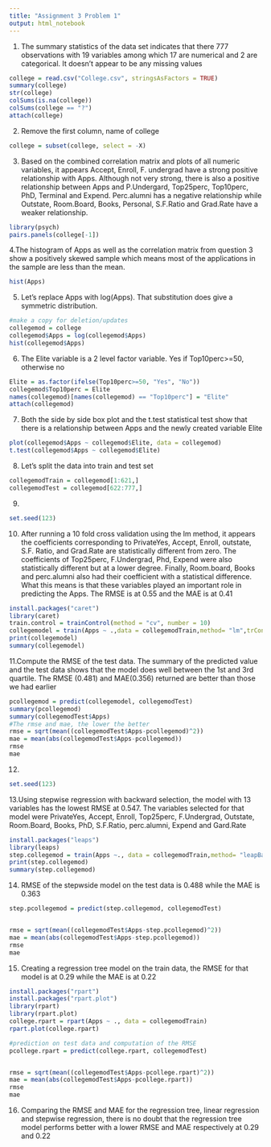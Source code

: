 ---
title: "Assignment 3 Problem 1"
output: html_notebook
---


1. The summary statistics of the data set indicates that there 777 observations with 19 variables among which 17 are numerical and 2 are categorical. It doesn't appear to be any missing values
```{r}
college = read.csv("College.csv", stringsAsFactors = TRUE)
summary(college)
str(college)
colSums(is.na(college))
colSums(college == "?")
attach(college)

```

2. Remove the first column, name of college

```{r}
college = subset(college, select = -X)

```

3. Based on the combined correlation matrix and plots of all numeric variables, it appears Accept, Enroll, F. undergrad have a strong positive relationship with Apps. Although not very strong, there is also a positive relationship between Apps and P.Undergard, Top25perc, Top10perc, PhD, Terminal and Expend. Perc.alumni has a negative relationship while Outstate, Room.Board, Books, Personal, S.F.Ratio and Grad.Rate have a weaker relationship.

```{r}
library(psych)
pairs.panels(college[-1])

```

4.The histogram of Apps as well as the correlation matrix from question 3 show a positively skewed sample which means most of the applications in the sample are less than the mean.

```{r}
hist(Apps)

```

5. Let's replace Apps with log(Apps). That substitution does give a symmetric distribution.

```{r}
#make a copy for deletion/updates
collegemod = college
collegemod$Apps = log(collegemod$Apps)
hist(collegemod$Apps)

```

6. The Elite variable is a 2 level factor variable. Yes if Top10perc>=50, otherwise no 

```{r}
Elite = as.factor(ifelse(Top10perc>=50, "Yes", "No"))
collegemod$Top10perc = Elite
names(collegemod)[names(collegemod) == "Top10perc"] = "Elite"
attach(collegemod)

```

7. Both the side by side box plot and the t.test statistical test show that there is a relationship between Apps and the newly created variable Elite

```{r}
plot(collegemod$Apps ~ collegemod$Elite, data = collegemod)
t.test(collegemod$Apps ~ collegemod$Elite)


```

8. Let's split the data into train and test set

```{r}
collegemodTrain = collegemod[1:621,]
collegemodTest = collegemod[622:777,]

```

9.

```{r}
set.seed(123)


```

10. After running a 10 fold cross validation using the lm method, it appears the coefficients corresponding to PrivateYes, Accept, Enroll, outstate, S.F. Ratio, and Grad.Rate are statistically different from zero. The coefficients of Top25perc, F.Undergrad, Phd, Expend were also statistically different but at a lower degree. Finally, Room.board, Books and perc.alumni also had their coefficient with a statistical difference. What this means is that these variables played an important role in predicting the Apps. The RMSE is at 0.55 and the MAE is at 0.41

```{r}
install.packages("caret")
library(caret)
train.control = trainControl(method = "cv", number = 10)
collegemodel = train(Apps ~ .,data = collegemodTrain,method= "lm",trControl= train.control)
print(collegemodel)
summary(collegemodel)

```

11.Compute the RMSE of the test data. The summary of the predicted value and the test data shows that the model does well between the 1st and 3rd quartile. The RMSE (0.481) and MAE(0.356) returned are better than those we had earlier

```{r}
pcollegemod = predict(collegemodel, collegemodTest)
summary(pcollegemod)
summary(collegemodTest$Apps)
#The rmse and mae, the lower the better
rmse = sqrt(mean((collegemodTest$Apps-pcollegemod)^2))
mae = mean(abs(collegemodTest$Apps-pcollegemod))
rmse
mae


```

12.

```{r}
set.seed(123)

```

13.Using stepwise regression with backward selection, the model with 13 variables has the lowest RMSE at 0.547. The variables selected for that model were PrivateYes, Accept, Enroll, Top25perc, F.Undergrad, Outstate, Room.Board, Books, PhD, S.F.Ratio, perc.alumni, Expend and Gard.Rate

```{r}
install.packages("leaps")
library(leaps)
step.collegemod = train(Apps ~., data = collegemodTrain,method= "leapBackward",trControl= train.control, tuneGrid = data.frame(nvmax = 1:16))
print(step.collegemod)
summary(step.collegemod)


```

14. RMSE of the stepwside model on the test data is 0.488 while the MAE is 0.363

```{r}
step.pcollegemod = predict(step.collegemod, collegemodTest)


rmse = sqrt(mean((collegemodTest$Apps-step.pcollegemod)^2))
mae = mean(abs(collegemodTest$Apps-step.pcollegemod))
rmse
mae


```

15. Creating a regression tree model on the train data, the RMSE for that model is at 0.29 while the MAE is at 0.22

```{r}
install.packages("rpart")
install.packages("rpart.plot")
library(rpart)
library(rpart.plot)
college.rpart = rpart(Apps ~ ., data = collegemodTrain)
rpart.plot(college.rpart)

#prediction on test data and computation of the RMSE
pcollege.rpart = predict(college.rpart, collegemodTest)


rmse = sqrt(mean((collegemodTest$Apps-pcollege.rpart)^2))
mae = mean(abs(collegemodTest$Apps-pcollege.rpart))
rmse
mae


```

16. Comparing the RMSE and MAE for the regression tree, linear regression and stepwise regression, there is no doubt that the regression tree model performs better with a lower RMSE and MAE respectively at 0.29 and 0.22


